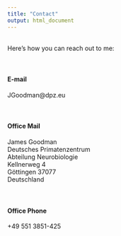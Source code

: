 ```yaml
---
title: "Contact"
output: html_document
---
```


<link rel="stylesheet" href="styles.css" type="text/css">
<link rel="stylesheet" href="./css/academicons.min.css"/>

<br>
Here's how you can reach out to me:<br><br>
<br>


<h4>E-mail</h4>
JG<!--rumpel&commat;stiltskin&period;com-->oodm<!--harriet&commat;tubman&period;org-->an&commat;dpz&period;e<!--harrison&commat;ford&period;net-->u<br>
<br><br>

<h4>Office Mail</h4>
James Goodman<br>
Deutsches Primatenzentrum<br>
Abteilung Neurobiologie<br>
Kellnerweg 4<br>
Göttingen 37077<br>
Deutschland<br>
<br><br>

<h4>Office Phone</h4>
+49 551 3851-425<br>
<br><br>


